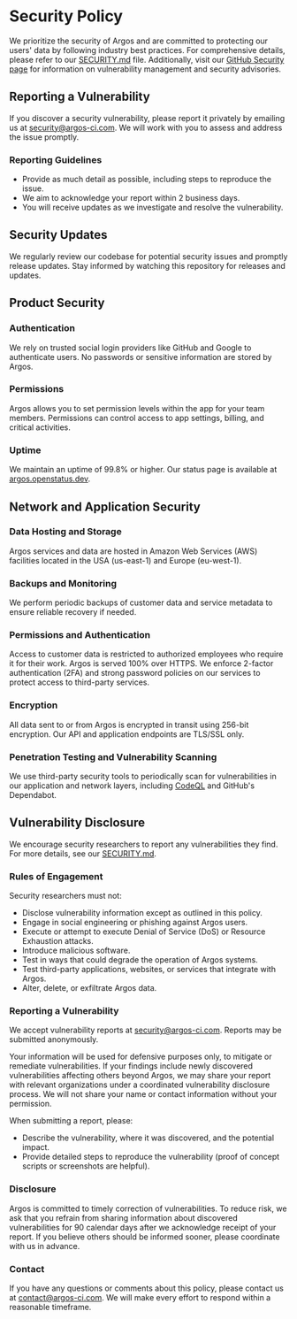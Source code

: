 # Security Policy

We prioritize the security of Argos and are committed to protecting our users' data by following industry best practices. For comprehensive details, please refer to our [SECURITY.md](https://github.com/argos-ci/argos/blob/main/SECURITY.md) file. Additionally, visit our [GitHub Security page](https://github.com/argos-ci/argos/security) for information on vulnerability management and security advisories.

## Reporting a Vulnerability

If you discover a security vulnerability, please report it privately by emailing us at [security@argos-ci.com](mailto:security@argos-ci.com). We will work with you to assess and address the issue promptly.

### Reporting Guidelines

- Provide as much detail as possible, including steps to reproduce the issue.
- We aim to acknowledge your report within 2 business days.
- You will receive updates as we investigate and resolve the vulnerability.

## Security Updates

We regularly review our codebase for potential security issues and promptly release updates. Stay informed by watching this repository for releases and updates.

## Product Security

### Authentication

We rely on trusted social login providers like GitHub and Google to authenticate users. No passwords or sensitive information are stored by Argos.

### Permissions

Argos allows you to set permission levels within the app for your team members. Permissions can control access to app settings, billing, and critical activities.

### Uptime

We maintain an uptime of 99.8% or higher. Our status page is available at [argos.openstatus.dev](https://argos.openstatus.dev).

## Network and Application Security

### Data Hosting and Storage

Argos services and data are hosted in Amazon Web Services (AWS) facilities located in the USA (us-east-1) and Europe (eu-west-1).

### Backups and Monitoring

We perform periodic backups of customer data and service metadata to ensure reliable recovery if needed.

### Permissions and Authentication

Access to customer data is restricted to authorized employees who require it for their work. Argos is served 100% over HTTPS. We enforce 2-factor authentication (2FA) and strong password policies on our services to protect access to third-party services.

### Encryption

All data sent to or from Argos is encrypted in transit using 256-bit encryption. Our API and application endpoints are TLS/SSL only.

### Penetration Testing and Vulnerability Scanning

We use third-party security tools to periodically scan for vulnerabilities in our application and network layers, including [CodeQL](https://codeql.github.com/) and GitHub's Dependabot.

## Vulnerability Disclosure

We encourage security researchers to report any vulnerabilities they find. For more details, see our [SECURITY.md](https://github.com/argos-ci/argos/blob/main/SECURITY.md).

### Rules of Engagement

Security researchers must not:

- Disclose vulnerability information except as outlined in this policy.
- Engage in social engineering or phishing against Argos users.
- Execute or attempt to execute Denial of Service (DoS) or Resource Exhaustion attacks.
- Introduce malicious software.
- Test in ways that could degrade the operation of Argos systems.
- Test third-party applications, websites, or services that integrate with Argos.
- Alter, delete, or exfiltrate Argos data.

### Reporting a Vulnerability

We accept vulnerability reports at [security@argos-ci.com](mailto:security@argos-ci.com). Reports may be submitted anonymously.

Your information will be used for defensive purposes only, to mitigate or remediate vulnerabilities. If your findings include newly discovered vulnerabilities affecting others beyond Argos, we may share your report with relevant organizations under a coordinated vulnerability disclosure process. We will not share your name or contact information without your permission.

When submitting a report, please:

- Describe the vulnerability, where it was discovered, and the potential impact.
- Provide detailed steps to reproduce the vulnerability (proof of concept scripts or screenshots are helpful).

### Disclosure

Argos is committed to timely correction of vulnerabilities. To reduce risk, we ask that you refrain from sharing information about discovered vulnerabilities for 90 calendar days after we acknowledge receipt of your report. If you believe others should be informed sooner, please coordinate with us in advance.

### Contact

If you have any questions or comments about this policy, please contact us at [contact@argos-ci.com](mailto:contact@argos-ci.com). We will make every effort to respond within a reasonable timeframe.
